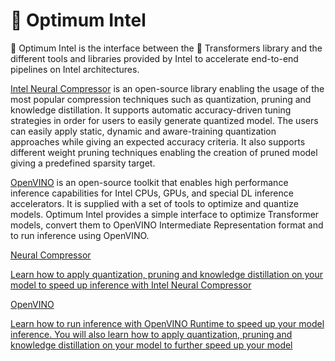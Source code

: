 <!---
Copyright 2022 The HuggingFace Team. All rights reserved.

Licensed under the Apache License, Version 2.0 (the "License");
you may not use this file except in compliance with the License.
You may obtain a copy of the License at

    http://www.apache.org/licenses/LICENSE-2.0

Unless required by applicable law or agreed to in writing, software
distributed under the License is distributed on an "AS IS" BASIS,
WITHOUT WARRANTIES OR CONDITIONS OF ANY KIND, either express or implied.
See the License for the specific language governing permissions and
limitations under the License.
-->


# 🤗 Optimum Intel

🤗 Optimum Intel is the interface between the 🤗 Transformers library and the different tools and libraries provided by Intel to accelerate end-to-end pipelines on Intel architectures.

[Intel Neural Compressor](https://www.intel.com/content/www/us/en/developer/tools/oneapi/neural-compressor.html) is an open-source library enabling the usage of the most popular compression techniques such as quantization, pruning and knowledge distillation. It supports automatic accuracy-driven tuning strategies in order for users to easily generate quantized model. The users can easily apply static, dynamic and aware-training quantization approaches while giving an expected accuracy criteria. It also supports different weight pruning techniques enabling the creation of pruned model giving a predefined sparsity target.

[OpenVINO](https://docs.openvino.ai/latest/index.html) is an open-source toolkit that enables high performance inference capabilities for Intel CPUs, GPUs, and special DL inference accelerators. It is supplied with a set of tools to optimize and quantize models. Optimum Intel provides a simple interface to optimize Transformer models, convert them to OpenVINO Intermediate Representation format and to run inference using OpenVINO.



<div class="mt-10">
  <div class="w-full flex flex-col space-x-4  md:grid md:grid-cols-2 md:gap-x-5">
    <a class="!no-underline border dark:border-gray-700 p-5 rounded-lg shadow hover:shadow-lg" href="./optimization_inc"
      ><div class="w-full text-center bg-gradient-to-br from-cyan-600 to-cyan-700 rounded-lg py-1.5 font-semibold mb-5 text-white text-lg leading-relaxed">Neural Compressor</div>
      <p class="text-gray-700">Learn how to apply quantization, pruning and knowledge distillation on your model to speed up inference with Intel Neural Compressor</p>
    </a>
    <a class="!no-underline border dark:border-gray-700 p-5 rounded-lg shadow hover:shadow-lg" href="./inference"
      ><div class="w-full text-center bg-gradient-to-br from-indigo-400 to-indigo-500 rounded-lg py-1.5 font-semibold mb-5 text-white text-lg leading-relaxed">OpenVINO</div>
      <p class="text-gray-700">Learn how to run inference with OpenVINO Runtime to speed up your model inference. You will also learn how to apply quantization, pruning and knowledge distillation on your model to further speed up your model</p>
    </a>
  </div>
</div>

